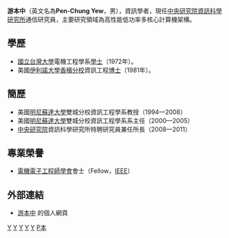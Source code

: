 '''游本中'''（英文名為'''Pen-Chung Yew'''，男），資訊學者，現任[[中央研究院資訊科學研究所|中央研究院資訊科學研究所]]通信研究員，主要研究領域為高性能低功率多核心計算機架構。

== 學歷 ==
*[[國立台灣大學|國立台灣大學]]電機工程學系[[學士|學士]]（1972年）。
*美國[[伊利諾大學香檳分校|伊利諾大學香檳分校]]資訊工程[[博士|博士]]（1981年）。

== 簡歷 ==
*美國[[明尼蘇達大學|明尼蘇達大學]]雙城分校資訊工程學系教授（1994—2008）
*美國[[明尼蘇達大學|明尼蘇達大學]]雙城分校資訊工程學系系主任（2000—2005）
*[[中央研究院|中央研究院]]資訊科學研究所特聘研究員兼任所長（2008—2011）

== 專業榮譽 ==
* [[電機電子工程師學會|電機電子工程師學會]]會士（Fellow，[[IEEE|IEEE]]）

==外部連結==
*[http://www-users.cs.umn.edu/~yew/ 游本中] {{Wayback|url=http://www-users.cs.umn.edu/~yew/ |date=20210124051837 }}的個人網頁

{{start box}}
{{s-aca}}
{{s-before|[[李德財|李德財]]}}
{{s-title|[[中央研究院|中央研究院]]資訊科學所所長|2008年9月14日—2011年8月31日}}
{{s-after|[[許聞廉|許聞廉]]（代理）}}
{{end box}}

{{Taiwan-scientist-stub}}

[[Category:IEEE_Fellow|Y]]
[[Category:國立臺灣大學電機資訊學院校友|Y]]
[[Category:伊利諾大學厄巴納－香檳分校校友|Y]]
[[Category:台湾学者|Y]]
[[Category:臺灣電腦科學家|Y]]
[[Category:游姓|P本]]